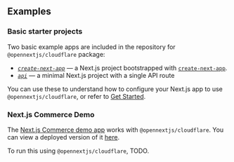 
## Examples

### Basic starter projects

Two basic example apps are included in the repository for `@opennextjs/cloudflare` package:

- [*`create-next-app`*](https://github.com/opennextjs/opennextjs-cloudflare/tree/main/examples/create-next-app) — a Next.js project bootstrapped with [`create-next-app`](https://nextjs.org/docs/app/api-reference/cli/create-next-app).
- [*`api`*](https://github.com/opennextjs/opennextjs-cloudflare/tree/main/examples/api) — a minimal Next.js project with a single API route

You can use these to understand how to configure your Next.js app to use `@opennextjs/cloudflare`, or refer to [Get Started](/cloudflare/get-started).

### Next.js Commerce Demo

The [Next.js Commerce demo app](https://github.com/vercel/commerce/tree/v1) works with `@opennextjs/cloudflare`. You can view a deployed version of it [here](TODO).

To run this using `@opennextjs/cloudflare`, TODO.